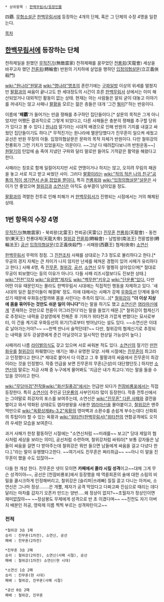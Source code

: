  * 상위항목 : [[한백무림서/등장인물]]

四覇. [[무협소설]]군 [[한백무림서]]에 등장하는 4개의 단체, 혹은 그 단체의 수장 4명을 일컫는다.

[[목차]]

== [[한백무림서]]에 등장하는 단체 ==
천하제일을 원했던 [[무적진가]](無敵震家)
천하제패를 꿈꾸었던 [[천룡회]](天龍會)
세상을 바꾸고자 했던 [[전륜회]](轉輪會)
반원의 기치하에 살업을 행하던 [[입정의협살문]](立正義俠殺門)

[[wiki:"원나라"원]]말과 [[wiki:"명나라"명]]초의 혼란기에는 [[구파일방]] 이상의 위세를 떨쳤지만 [[팔황]]과의 싸움이 끝나고도 한 세대정도의 시간이 흐른 [[한백무림서]] 상에서는 이미 해산되었거나 대외적인 활동이 없는 상태. 현재는 아는 사람들은 알되 굳이 대놓고 이야기를 꺼내지는 않고 사패나 [[팔황]]을 모르는 젊은 층들은 대개 '그건 [[뭥미]]?'하는 반응이다.

이름에 ''''패覇''''가 들어가는 만큼 쟁패를 추구하던 집단들이다.[* 살문의 목적은 그게 아니었지만 어쨌든 결과적으로 그렇게 되었다고, 다른 사패들은 충분히 쟁패를 추구할 당위가 있다고 볼 수 있다.] [[원나라]] 말기라는 시대적 배경으로 인해 반원의 기치를 내걸고 싸웠던 집단들이기도 하다.[* 무적진가는 원나라에 멸문당했다가 진무혼이 일으켜 세웠고 공선은 반원 무장의 아들. 입정의협살문은 문파의 목적 자체가 반원이다. 다만 철위강의 천룡회가 그런 기치가 있었을지는 의문이다. ~~그냥 다 때려잡다보니까 반원운동~~] [[원]]말기의 탄압에 숨 죽여 지냈던 구파와 달리 말로만 들어도 기적같은 활약을 해왔다고 한다.

사패라는 칭호로 함께 일컬어지지만 서로 연맹이거나 하지는 않고, 오히려 무림의 패권을 놓고 서로 치고 받고 싸웠던 사이. 그러다 [[팔황]]이라는 [[wiki:"적의 적은 나의 친구"공통의 적이 생기면서 손을 잡았을 뿐이다.]] 특히 [[천룡회]]와 [[wiki:"입정의협살문"살문]]은 사이가 안 좋았으며 [[철위강]]과 [[소연신]]은 아직도 승부결이 남아있을 정도. 

[[팔황]]과의 격렬한 전투로 인해 피해가 커 [[한백무림서]]가 진행되는 시점에서는 거의 해체된 상태.

== 1번 항목의 수장 4명 == 
[[무적진가]](無敵震家) - 북뢰왕(北雷王) 천뢰공(天雷公) [[진무혼]]
[[천룡회]](天龍會) - 동천왕(東天王) 천룡대제(天龍大帝) [[철위강]]
[[전륜회]](轉輪會) - 남법왕(南法王) 전륜법왕(轉輪法王) [[공선]] 
[[입정의협살문]](立正義俠殺門) - 서패왕(西覇王) 협제(俠帝) [[소연신]]

[[한백무림서]] 무력의 정점. 그 [[진천]]조차 사패를 상대로는 7:3 정도로 불리하다고 한다.[* 무공의 경지 자체는 큰 차이가 나지 않지만 난세를 헤쳐온 경험이 있어 사패가 유리하다고 한다.] 사패 4명, 즉 [[진무혼]], [[철위강]], [[공선]], [[소연신]] 모두 멀쩡히 살아있으며[* 절대로 무공이 퇴보했다는 둥의 이유가 아니다. 다들 사패 리즈시절보다도 진보한 상태.] [[wiki:"진천"각자]] [[wiki:"유광명"제자도]] [[wiki:"백무한"키우고]] [[wiki:"단운룡"있다.]] 다만 어떤 이유 때문인지는 몰라도 한백무림서 시대에는 직접적인 행동을 자제하고 있다. '새 시대의 일은 젊은이들이 해결해' 정도. 이에 대해서는 사패가 강제 [[우화등선]] 단계에 들어섰기 때문에 우화등선할까봐 몸을 사린다는 추측이 많다(...)[* [[철위강]]이 '''"더 이상 지상에 몸을 묶어두는 것만도 쉬운 일이 아니다"'''라는 말을 하기도 했고 [[소연신]]은 [[염라마신]]에게 '존재하는 것만으로 천륜이 어그러진다'라는 말을 들었기 때문.][* 철위강이 협제신기로 추정되는 내력을 강설영에게 전해준 후 기파가 위타천과 가깝게 변했다는 묘사로부터, 이 건을 계기로 우화등선의 위기(?)로부터 벗어났다는 설도 있다. ~~소연신은 이대로 날아가는거야?~~ ~~한백 만나서 술먹던데?~~ 다만, 철위강의 협제신기로 추정되는 내력을 모두 강설영에게 준건 아닐것이고 일시적인 현상일 가능성이 높다.]

사패끼리 나름 [[라이벌]]의식도 갖고 있으며 서로 싸워본 적도 있다. [[소연신]]의 절기인 [[만천화우]]를 [[철위강]]이 파훼했다는 얘기는 꽤나 유명한 모양. 사패 시절에는 [[진무혼]]이 최고라고 인정했다고 한다.[* 제대로 붙어서 다 이겼고 그 후 팔황과의 싸움에서 진무혼이 최강이라는 것을 인정했다. 작중 언급을 보면 진무혼의 무혼(근성)이 대단했던듯.] 하지만 [[소연신]]의 말로는 지금 사패 중 누구에게 물어봐도 '지금은 내가 최고다.'라는 말을 들을 수 있을 것이라고 한다.

[[wiki:"무당마검"전작들]][[wiki:"화산질풍검"에서는]] 언급만 되다가 [[천잠비룡포]]에서는 직접 등장한다. 특히 [[소연신]]이 주인공 [[단운룡]]의 사부인지라 많이 등장한다. 작중 전투신에서는 그야말로 최강자의 포스를 보여주는데, 소연신은 [[wiki:"진무혼" 다른 사패]]와 결전을 벌이고 와서 약화된 상태로도 염라쌍왕을 사용한 [[염라마신]]을 몰아붙이고, [[철위강]]은 맨주먹만으로 [[wiki:"옥황상제#s-3.2"옥황]]의 영마벽과 소환수를 손쉽게 부수는데다 신화회의 투탑이라 할 수 있는 옥황과 [[wiki:"위타천(한백무림서)"위타천]]의 연합공격에도 오히려 우세한 모습을 보여준다. 

과거 사패가 한창 활동하던 시절에는 "소연신처럼 ~~미래를~~ 보고[* 당대 제일의 협사처럼 세상을 보라는 의미], 공선처럼 수련하며, 철위강처럼 싸워라[* 보통 강자들은 남들이 싸움을 걸면 다 받아주는데 철위강은 뭐만 들으면 남들에게 싸움을 걸고 다녔다 한다.]."라는 말이 유행했다고한다. ~~여기서도 진무혼은 쩌리취급~~ ~~아니 이 말을 진무혼이 했을 수도 있잖아~~

다들 한 개성 한다. 진무혼은 넷이 모이면 '''카페에서 콜라 시킬 성격'''이고~~대체 그게 무슨 성격이야~~, 공선은 [천잠비룡포]에서 등장했을 때 역륜회혼의 술에 대한 소림의 비밀을 쿨시크하게 인정해버리고, 철위강은 [슬리퍼|쓰레빠] 질질 끌고 다니는 아저씨, 소연신은 그나마 정상........은 개뿔, 제자가 공격 막았다고 다짜고짜 진심으로 때리는 데다 달리는 마차를 갑자기 오픈카 만드는 양반.....왜 정상이 없지?~~초월자가 정상인이면 재미없잖아~~ ~~장삼봉도 무제에게 성격으로 반 초 이겼다며~~ ~~진천도 자기 아버지 배분인 허공, 영락제 이름 찍찍 부르는 성격파탄이고~~
=== 전적 ===
 *철위강 3승 1패
 승리 : 진무혼(1차전), 소연신, 공선
 패배 : 진무혼(2차전)

 *진무혼 3승 2패
 승리 : 철위강(2차전), 소연신(사패 시절), 공선
 패배 : 철위강(1차전) 소연신(현 시대)

 *소연신 1승 2패
 승리 : 진무혼(현 시대)
 패배 : 철위강, 진무혼(사패 시절)

 *공선 0승 2패 
 패배 : 철위강, 진무혼
